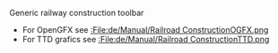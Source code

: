 
Generic railway construction toolbar
*For OpenGFX see [[:File:de/Manual/Railroad ConstructionOGFX.png]]
*For TTD grafics see [[:File:de/Manual/Railroad ConstructionTTD.png]]
